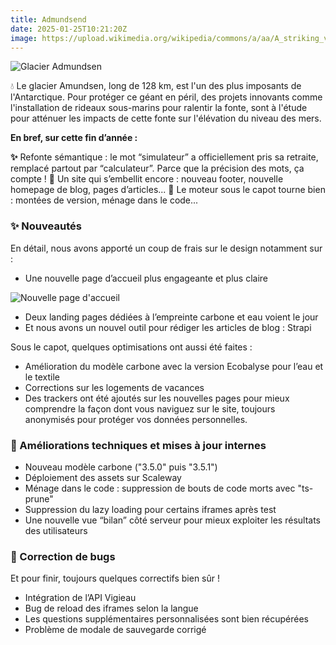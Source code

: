 ```yaml
---
title: Admundsend
date: 2025-01-25T10:21:20Z
image: https://upload.wikimedia.org/wikipedia/commons/a/aa/A_striking_view_at_the_top_of_the_Devil%27s_Glacier%2C_looking_toward_Hell%27s_Gate_LCCN2017656843.jpg
---
```


![Glacier Admundsen](https://upload.wikimedia.org/wikipedia/commons/a/aa/A_striking_view_at_the_top_of_the_Devil%27s_Glacier%2C_looking_toward_Hell%27s_Gate_LCCN2017656843.jpg)

💧 Le glacier Amundsen, long de 128 km, est l'un des plus imposants de l'Antarctique. Pour protéger ce géant en péril, des projets innovants comme l'installation de rideaux sous-marins pour ralentir la fonte, sont à l'étude pour atténuer les impacts de cette fonte sur l'élévation du niveau des mers.

**En bref, sur cette fin d’année :** 

**✨** Refonte sémantique : le mot “simulateur” a officiellement pris sa retraite, remplacé partout par “calculateur”. Parce que la précision des mots, ça compte ! 
**🎨** Un site qui s’embellit encore : nouveau footer, nouvelle homepage de blog, pages d’articles...
🔧 Le moteur sous le capot tourne bien : montées de version, ménage dans le code...

### ✨ Nouveautés

En détail, nous avons apporté un coup de frais sur le design notamment sur :

- Une nouvelle page d’accueil plus engageante et plus claire

![Nouvelle page d'accueil](https://nosgestesclimat-prod.s3.fr-par.scw.cloud/cms/landing_page_27acb9a1e7.png)

- Deux landing pages dédiées à l’empreinte carbone et eau voient le jour
- Et nous avons un nouvel outil pour rédiger les articles de blog : Strapi

Sous le capot, quelques optimisations ont aussi été faites :

- Amélioration du modèle carbone avec la version Ecobalyse pour l’eau et le textile
- Corrections sur les logements de vacances
- Des trackers ont été ajoutés sur les nouvelles pages pour mieux comprendre la façon dont vous naviguez sur le site, toujours anonymisés pour protéger vos données personnelles.

### 🔧 Améliorations techniques et mises à jour internes

- Nouveau modèle carbone ("3.5.0" puis "3.5.1")
- Déploiement des assets sur Scaleway
- Ménage dans le code : suppression de bouts de code morts avec "ts-prune"
- Suppression du lazy loading pour certains iframes après test
- Une nouvelle vue “bilan” côté serveur pour mieux exploiter les résultats des utilisateurs

### 🐛 Correction de bugs

Et pour finir, toujours quelques correctifs bien sûr !

- Intégration de l’API Vigieau
- Bug de reload des iframes selon la langue
- Les questions supplémentaires personnalisées sont bien récupérées
- Problème de modale de sauvegarde corrigé